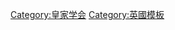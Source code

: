 {{template category
|type   = 
|topic  = The Royal Society of London for the Improvement of Natural Knowledge, known simply as the [[皇家学会|皇家学会]]
|portal = Wales
}}
[[Category:皇家学会|Category:皇家学会]]
[[Category:英國模板|Category:英國模板]]